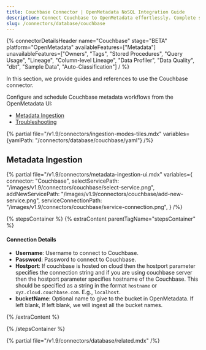 ```yaml
---
title: Couchbase Connector | OpenMetadata NoSQL Integration Guide
description: Connect Couchbase to OpenMetadata effortlessly. Complete setup guide, configuration steps, and metadata extraction for your NoSQL database connector.
slug: /connectors/database/couchbase
---
```






{% connectorDetailsHeader
name="Couchbase"
stage="BETA"
platform="OpenMetadata"
availableFeatures=["Metadata"]
unavailableFeatures=["Owners", "Tags", "Stored Procedures", "Query Usage", "Lineage", "Column-level Lineage", "Data Profiler", "Data Quality", "dbt", "Sample Data", "Auto-Classification"]
/ %}


In this section, we provide guides and references to use the Couchbase connector.

Configure and schedule Couchbase metadata workflows from the OpenMetadata UI:

- [Metadata Ingestion](#metadata-ingestion)
- [Troubleshooting](/connectors/database/couchbase/troubleshooting)

{% partial file="/v1.9/connectors/ingestion-modes-tiles.mdx" variables={yamlPath: "/connectors/database/couchbase/yaml"} /%}

## Metadata Ingestion

{% partial 
  file="/v1.9/connectors/metadata-ingestion-ui.mdx" 
  variables={
    connector: "Couchbase", 
    selectServicePath: "/images/v1.9/connectors/couchbase/select-service.png",
    addNewServicePath: "/images/v1.9/connectors/couchbase/add-new-service.png",
    serviceConnectionPath: "/images/v1.9/connectors/couchbase/service-connection.png",
} 
/%}

{% stepsContainer %}
{% extraContent parentTagName="stepsContainer" %}

#### Connection Details

- **Username**: Username to connect to Couchbase.
- **Password**: Password to connect to Couchbase.
- **Hostport**: If couchbase is hosted on cloud then the hostport parameter specifies the connection string and if you are using couchbase server then the hostport parameter specifies hostname of the Couchbase. This should be specified as a string in the format `hostname` or `xyz.cloud.couchbase.com`. E.g., `localhost`.
- **bucketName**: Optional name to give to the bucket in OpenMetadata. If left blank, If left blank, we will ingest all the bucket names.

<AdvancedConfiguration />

{% /extraContent %}

<TestConnection />

<ConfigureIngestion />

<IngestionScheduleAndDeploy />

{% /stepsContainer %}

{% partial file="/v1.9/connectors/database/related.mdx" /%}
